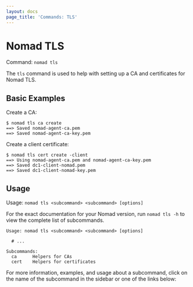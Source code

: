 ```yaml
---
layout: docs
page_title: 'Commands: TLS'
---
```


# Nomad TLS

Command: `nomad tls`

The `tls` command is used to help with setting up a CA and certificates for Nomad TLS.

## Basic Examples

Create a CA:

```shell-session
$ nomad tls ca create
==> Saved nomad-agent-ca.pem
==> Saved nomad-agent-ca-key.pem
```

Create a client certificate:

```shell-session
$ nomad tls cert create -client
==> Using nomad-agent-ca.pem and nomad-agent-ca-key.pem
==> Saved dc1-client-nomad.pem
==> Saved dc1-client-nomad-key.pem
```

## Usage

Usage: `nomad tls <subcommand> <subcommand> [options]`

For the exact documentation for your Nomad version, run `nomad tls -h` to
view the complete list of subcommands.

```text
Usage: nomad tls <subcommand> <subcommand> [options]

  # ...

Subcommands:
  ca      Helpers for CAs
  cert    Helpers for certificates
```

For more information, examples, and usage about a subcommand, click on the name
of the subcommand in the sidebar or one of the links below:

